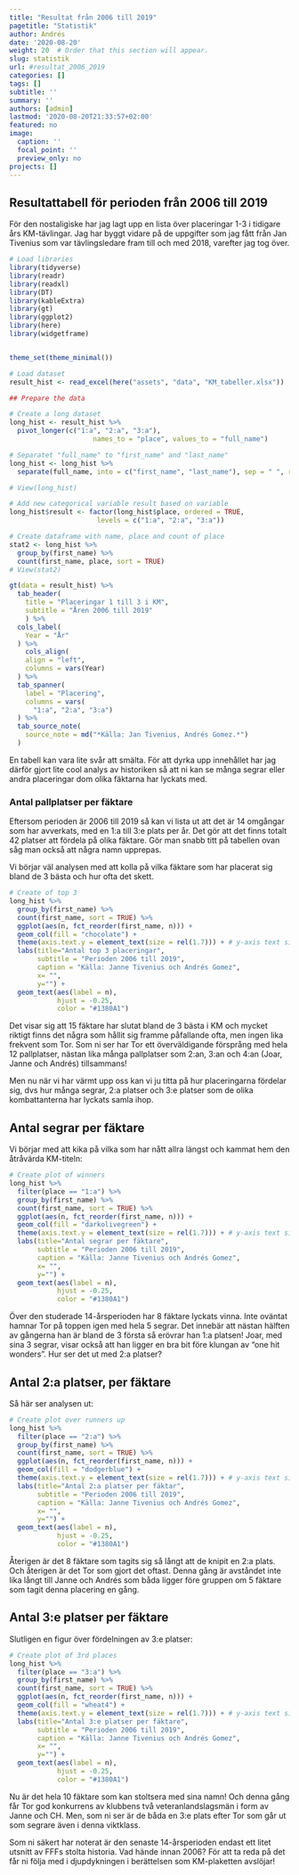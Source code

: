 ```yaml
---
title: "Resultat från 2006 till 2019"
pagetitle: "Statistik"
author: Andrés
date: '2020-08-20'
weight: 20  # Order that this section will appear.
slug: statistik
url: #resultat_2006_2019
categories: []
tags: []
subtitle: ''
summary: ''
authors: [admin]
lastmod: '2020-08-20T21:33:57+02:00'
featured: no
image:
  caption: ''
  focal_point: ''
  preview_only: no
projects: []
---
```


## Resultattabell för perioden från 2006 till 2019  

För den nostaligiske har jag lagt upp en lista över placeringar 1-3 i tidigare års KM-tävlingar. Jag har byggt vidare på de uppgifter som jag fått från Jan Tivenius som var tävlingsledare fram till och med 2018, varefter jag tog över.  

```r
# Load libraries
library(tidyverse)
library(readr)
library(readxl)
library(DT)
library(kableExtra)
library(gt)
library(ggplot2)
library(here)
library(widgetframe)


theme_set(theme_minimal())

```


```r
# Load dataset
result_hist <- read_excel(here("assets", "data", "KM_tabeller.xlsx"))

## Prepare the data

# Create a long dataset
long_hist <- result_hist %>% 
  pivot_longer(c("1:a", "2:a", "3:a"), 
                     names_to = "place", values_to = "full_name")

# Separatet "full_name" to "first_name" and "last_name"
long_hist <- long_hist %>% 
  separate(full_name, into = c("first_name", "last_name"), sep = " ", remove = FALSE)

# View(long_hist)

# Add new categorical variable result based on variable
long_hist$result <- factor(long_hist$place, ordered = TRUE,
                      levels = c("1:a", "2:a", "3:a"))

# Create dataframe with name, place and count of place
stat2 <- long_hist %>% 
  group_by(first_name) %>% 
  count(first_name, place, sort = TRUE)
# View(stat2)


```



```r

gt(data = result_hist) %>% 
  tab_header(
    title = "Placeringar 1 till 3 i KM",
    subtitle = "Åren 2006 till 2019"
    ) %>% 
  cols_label(
    Year = "År"
  ) %>% 
    cols_align(
    align = "left",
    columns = vars(Year)
  ) %>% 
  tab_spanner(
    label = "Placering",
    columns = vars(
      "1:a", "2:a", "3:a")
  ) %>% 
  tab_source_note(
    source_note = md("*Källa: Jan Tivenius, Andrés Gomez.*")
  )

```

En tabell kan vara lite svår att smälta. För att dyrka upp innehållet har jag därför gjort lite cool analys av historiken så att ni kan se många segrar eller andra placeringar dom olika fäktarna har lyckats med.

### Antal pallplatser per fäktare  

Eftersom perioden är 2006 till 2019 så kan vi lista ut att det är 14 omgångar som har avverkats, med en 1:a till 3:e plats per år. Det gör att det finns totalt 42 platser att fördela på olika fäktare. Gör man snabb titt på tabellen ovan såg man också att några namn upprepas.  

Vi börjar väl analysen med att kolla på vilka fäktare som har placerat sig bland de 3 bästa och hur ofta det skett.

```r
# Create of top 3
long_hist %>% 
  group_by(first_name) %>% 
  count(first_name, sort = TRUE) %>% 
  ggplot(aes(n, fct_reorder(first_name, n))) +
  geom_col(fill = "chocolate") +
  theme(axis.text.y = element_text(size = rel(1.7))) + # y-axis text size
  labs(title="Antal top 3 placeringar", 
       subtitle = "Perioden 2006 till 2019",
       caption = "Källa: Janne Tivenius och Andrés Gomez",
       x= "", 
       y="") +
  geom_text(aes(label = n), 
            hjust = -0.25, 
            color = "#1380A1")

```
Det visar sig att 15 fäktare har slutat bland de 3 bästa i KM och mycket riktigt finns det några som hållit sig framme påfallande ofta, men ingen lika frekvent som Tor. Som ni ser har Tor ett överväldigande försprång med hela 12 pallplatser, nästan lika många pallplatser som 2:an, 3:an och 4:an (Joar, Janne och Andrés) tillsammans!  

Men nu när vi har värmt upp oss kan vi ju titta på hur placeringarna fördelar sig, dvs hur många segrar, 2:a platser och 3:e platser som de olika kombattanterna har lyckats samla ihop.

## Antal segrar per fäktare
Vi börjar med att kika på vilka som har nått allra längst och kammat hem den åtråvärda KM-titeln:

```r
# Create plot of winners
long_hist %>% 
  filter(place == "1:a") %>% 
  group_by(first_name) %>% 
  count(first_name, sort = TRUE) %>% 
  ggplot(aes(n, fct_reorder(first_name, n))) +
  geom_col(fill = "darkolivegreen") +
  theme(axis.text.y = element_text(size = rel(1.7))) + # y-axis text size
  labs(title="Antal segrar per fäktare", 
       subtitle = "Perioden 2006 till 2019",
       caption = "Källa: Janne Tivenius och Andrés Gomez",
       x= "", 
       y="") +
  geom_text(aes(label = n), 
            hjust = -0.25, 
            color = "#1380A1")
```
Över den studerade 14-årsperioden har 8 fäktare lyckats vinna. Inte oväntat hamnar Tor på toppen igen med hela 5 segrar. Det innebär att nästan hälften av gångerna han är bland de 3 första så erövrar han 1:a platsen! Joar, med sina 3 segrar, visar också att han ligger en bra bit före klungan av “one hit wonders”. Hur ser det ut med 2:a platser?

## Antal 2:a platser, per fäktare
Så här ser analysen ut:

```r
# Create plot over runners up
long_hist %>% 
  filter(place == "2:a") %>% 
  group_by(first_name) %>% 
  count(first_name, sort = TRUE) %>% 
  ggplot(aes(n, fct_reorder(first_name, n))) +
  geom_col(fill = "dodgerblue") +
  theme(axis.text.y = element_text(size = rel(1.7))) + # y-axis text size
  labs(title="Antal 2:a platser per fäktar", 
       subtitle = "Perioden 2006 till 2019",
       caption = "Källa: Janne Tivenius och Andrés Gomez",
       x= "", 
       y="") +
  geom_text(aes(label = n), 
            hjust = -0.25, 
            color = "#1380A1")

```
Återigen är det 8 fäktare som tagits sig så långt att de knipit en 2:a plats. Och återigen är det Tor som gjort det oftast. Denna gång är avståndet inte lika långt till Janne och Andrés som båda ligger före gruppen om 5 fäktare som tagit denna placering en gång.

## Antal 3:e platser per fäktare
Slutligen en figur över fördelningen av 3:e platser:

```r
# Create plot of 3rd places
long_hist %>% 
  filter(place == "3:a") %>% 
  group_by(first_name) %>% 
  count(first_name, sort = TRUE) %>% 
  ggplot(aes(n, fct_reorder(first_name, n))) +
  geom_col(fill = "wheat4") +
  theme(axis.text.y = element_text(size = rel(1.7))) + # y-axis text size
  labs(title="Antal 3:e platser per fäktare", 
       subtitle = "Perioden 2006 till 2019",
       caption = "Källa: Janne Tivenius och Andrés Gomez",
       x= "", 
       y="") +
  geom_text(aes(label = n), 
            hjust = -0.25, 
            color = "#1380A1")
```
Nu är det hela 10 fäktare som kan stoltsera med sina namn! Och denna gång får Tor god konkurrens av klubbens två veteranlandslagsmän i form av Janne och CH. Men, som ni ser är de båda en 3:e plats efter Tor som går ut som segrare även i denna viktklass.  

Som ni säkert har noterat är den senaste 14-årsperioden endast ett litet utsnitt av FFFs stolta historia. Vad hände innan 2006? För att ta reda på det får ni följa med i djupdykningen i berättelsen som KM-plaketten avslöjar!


